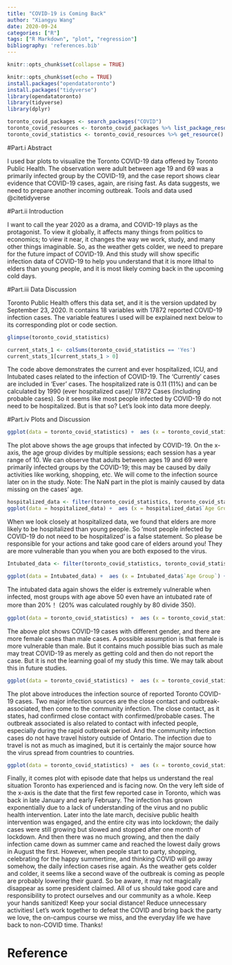 ```yaml
---
title: "COVID-19 is Coming Back"
author: "Xiangyu Wang"
date: 2020-09-24
categories: ["R"]
tags: ["R Markdown", "plot", "regression"]
bibliography: 'references.bib'
---
```


```r
knitr::opts_chunk$set(collapse = TRUE)
```

```r
knitr::opts_chunk$set(echo = TRUE)
install.packages("opendatatoronto")
install.packages("tidyverse")
library(opendatatoronto)
library(tidyverse)
library(dplyr)
```

```r
toronto_covid_packages <- search_packages("COVID")
toronto_covid_resources <- toronto_covid_packages %>% list_package_resources()
toronto_covid_statistics <- toronto_covid_resources %>% get_resource()

```
#Part.i Abstract

  I used bar plots to visualize the Toronto COVID-19 data offered by Toronto Public Health. The observation were adult between age 19 and 69 was a primarily infected group by the COVID-19, and the case report shows clear evidence that COVID-19 cases, again, are rising fast. As data suggests, we need to prepare another incoming outbreak.
  Tools and data used @citetidyverse

#Part.ii Introduction 

  I want to call the year 2020 as a drama, and COVID-19 plays as the protagonist. To view it globally, it affects many things from politics to economics; to view it near, it changes the way we work, study, and many other things imaginable. 
  So, as the weather gets colder, we need to prepare for the future impact of COVID-19. And this study will show specific infection data of COVID-19 to help you understand that it is more lithal to elders than young people, and it is most likely coming back in the upcoming cold days. 

#Part.iii Data Discussion

   Toronto Public Health offers this data set, and it is the version updated by September 23, 2020. It contains 18 variables with 17872 reported COVID-19 infection cases. The variable features I used will be explained next below to its corresponding plot or code section.
   
```r
glimpse(toronto_covid_statistics)
```

```r
current_stats_1 <- colSums(toronto_covid_statistics == 'Yes')
current_stats_1[current_stats_1 > 0]
```
  The code above demonstrates the current and ever hospitalized, ICU, and Intubated cases related to the infection of COVID-19. The 'Currently' cases are included in 'Ever' cases.
  The hospitalized rate is 0.11 (11%) and can be calculated by 1990 (ever hospitalized case)/ 17872 Cases (including probable cases). So it seems like most people infected by COVID-19 do not need to be hospitalized. But is that so? Let's look into data more deeply.

#Part.iv Plots and Discussion

```r
ggplot(data = toronto_covid_statistics) +  aes (x = toronto_covid_statistics$`Age Group`) + geom_bar(color = "black",fill = "skyblue2") + labs(x = 'Age Group', y = 'Case Count', title = 'Toronto COVID-19 Cases in All Age Groups')
```
  The plot above shows the age groups that infected by COVID-19. On the x-axis, the age group divides by multiple sessions; each session has a year range of 10.
  We can observe that adults between ages 19 and 69 were primarily infected groups by the COVID-19; this may be caused by daily activities like working, shopping, etc. We will come to the infection source later on in the study.
  Note: The NaN part in the plot is mainly caused by data missing on the cases' age.

```r
hospitalized_data <- filter(toronto_covid_statistics, toronto_covid_statistics$`Ever Hospitalized` == 'Yes')
ggplot(data = hospitalized_data) +  aes (x = hospitalized_data$`Age Group`) + geom_bar(color = "black",fill = "skyblue2") + labs(x = 'Age Group', y = 'Case Count', title = 'All (Current and Ever) Hospitalized Cases in All Age Groups')
```
  When we look closely at hospitalized data, we found that elders are more likely to be hospitalized than young people. So 'most people infected by COVID-19 do not need to be hospitalized' is a false statement. So please be responsible for your actions and take good care of elders around you! They are more vulnerable than you when you are both exposed to the virus.

```r
Intubated_data <- filter(toronto_covid_statistics, toronto_covid_statistics$`Ever Intubated` == 'Yes')

ggplot(data = Intubated_data) +  aes (x = Intubated_data$`Age Group`) + geom_bar(color = "black",fill = "skyblue2") + labs(x = 'Age Group', y = 'Case Count', title = 'All (Current and Ever) Intubated Cases in All Age Groups')
```
  The intubated data again shows the elder is extremely vulnerable when infected, most groups with age above 50 even have an intubated rate of more than 20%！ (20% was calculated roughly by 80 divide 350).

```r
ggplot(data = toronto_covid_statistics) +  aes (x = toronto_covid_statistics$`Client Gender`) + geom_bar(color = "black",fill = "skyblue2")  + labs(x = 'Case Gender', y = 'Case Count', title = 'COVID-19 Cases with Different Gender') 
```
  The above plot shows COVID-19 cases with different gender, and there are more female cases than male cases. A possible assumption is that female is more vulnerable than male. But it contains much possible bias such as male may treat COVID-19 as merely as getting cold and then do not report the case. But it is not the learning goal of my study this time. We may talk about this in future studies.
  
```r
ggplot(data = toronto_covid_statistics) +  aes (x = toronto_covid_statistics$`Source of Infection`) + geom_bar(color = "black",fill = "skyblue2")  + labs(x = 'Infection Source', y = 'Case Count', title = 'Source of Infection of Toronto COVID-19 Cases') 
```

 The plot above introduces the infection source of reported Toronto COVID-19 cases. Two major infection sources are the close contact and outbreak-associated, then come to the community infection. The close contact, as it states, had confirmed close contact with confirmed/probable cases. The outbreak associated is also related to contact with infected people, especially during the rapid outbreak period. And the community infection cases do not have travel history outside of Ontario. The infection due to travel is not as much as imagined, but it is certainly the major source how the virus spread from countries to countries.

```r
ggplot(data = toronto_covid_statistics) +  aes (x = toronto_covid_statistics$`Episode Date`) + geom_bar(color = "black",fill = "skyblue2")  + labs(x = 'Episode Date Since 2020', y = 'Case Count', title = 'Toronto COVID-19 Cases by Episode Date') 
```
  Finally, it comes plot with episode date that helps us understand the real situation Toronto has experienced and is facing now.
  On the very left side of the x-axis is the date that the first few reported case in Toronto, which was back in late January and early February. The infection has grown exponentially due to a lack of understanding of the virus and no public health intervention. Later into the late march, decisive public health intervention was engaged, and the entire city was into lockdown; the daily cases were still growing but slowed and stopped after one month of lockdown. And then there was no much growing, and then the daily infection came down as summer came and reached the lowest daily grows in August the first. However, when people start to party, shopping, celebrating for the happy summertime, and thinking COVID will go away somehow, the daily infection cases rise again. As the weather gets colder and colder, it seems like a second wave of the outbreak is coming as people are probably lowering their guard.
  So be aware, it may not magically disappear as some president claimed. All of us should take good care and responsibility to protect ourselves and our community as a whole. Keep your hands sanitized! Keep your social distance! Reduce unnecessary activities! Let's work together to defeat the COVID and bring back the party we love, the on-campus course we miss, and the everyday life we have back to non-COVID time.
  Thanks!
  
# Reference




